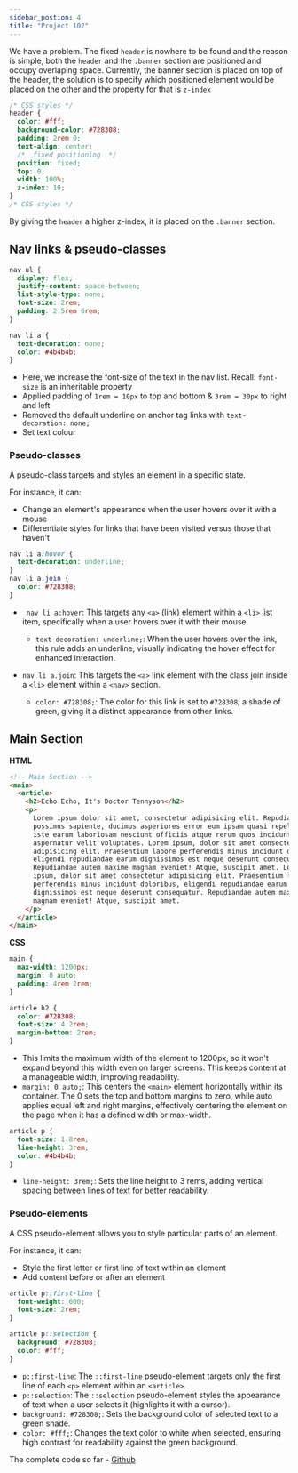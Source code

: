 ```yaml
---
sidebar_postion: 4
title: "Project 102"
---
```


We have a problem. The fixed `header` is nowhere to be found and the reason is simple, both the `header` and the `.banner` section are positioned and occupy overlaping space. Currently, the banner section is placed on top of the header, the solution is to specify which positioned element would be placed on the other and the property for that is `z-index`

```css {10}
/* CSS styles */
header {
  color: #fff;
  background-color: #728308;
  padding: 2rem 0;
  text-align: center;
  /*  fixed positioning  */
  position: fixed;
  top: 0;
  width: 100%;
  z-index: 10;
}
/* CSS styles */
```

By giving the `header` a higher z-index, it is placed on the `.banner` section.

## Nav links & pseudo-classes

```css {5-6,9-12}
nav ul {
  display: flex;
  justify-content: space-between;
  list-style-type: none;
  font-size: 2rem;
  padding: 2.5rem 6rem;
}

nav li a {
  text-decoration: none;
  color: #4b4b4b;
}
```

- Here, we increase the font-size of the text in the nav list. Recall: `font-size` is an inheritable property
- Applied padding of `1rem = 10px` to top and bottom & `3rem = 30px` to right and left
- Removed the default underline on anchor tag links with `text-decoration: none;`
- Set text colour

### Pseudo-classes

A pseudo-class targets and styles an element in a specific state.

For instance, it can:

- Change an element's appearance when the user hovers over it with a mouse
- Differentiate styles for links that have been visited versus those that haven't

```css
nav li a:hover {
  text-decoration: underline;
}
nav li a.join {
  color: #728308;
}
```

- ` nav li a:hover`: This targets any `<a>` (link) element within a `<li>` list item, specifically when a user hovers over it with their mouse.

  - `text-decoration: underline;`: When the user hovers over the link, this rule adds an underline, visually indicating the hover effect for enhanced interaction.

- `nav li a.join`: This targets the `<a>` link element with the class join inside a `<li>` element within a `<nav>` section.
  - `color: #728308;`: The color for this link is set to `#728308`, a shade of green, giving it a distinct appearance from other links.

## Main Section

**HTML**

```html
<!-- Main Section -->
<main>
  <article>
    <h2>Echo Echo, It's Doctor Tennyson</h2>
    <p>
      Lorem ipsum dolor sit amet, consectetur adipisicing elit. Repudiandae
      possimus sapiente, ducimus asperiores error eum ipsam quasi repellendus
      iste earum laboriosam nesciunt officiis atque rerum quos incidunt
      aspernatur velit voluptates. Lorem ipsum, dolor sit amet consectetur
      adipisicing elit. Praesentium labore perferendis minus incidunt doloribus,
      eligendi repudiandae earum dignissimos est neque deserunt consequatur.
      Repudiandae autem maxime magnam eveniet! Atque, suscipit amet. Lorem
      ipsum, dolor sit amet consectetur adipisicing elit. Praesentium labore
      perferendis minus incidunt doloribus, eligendi repudiandae earum
      dignissimos est neque deserunt consequatur. Repudiandae autem maxime
      magnam eveniet! Atque, suscipit amet.
    </p>
  </article>
</main>
```

**CSS**

```css
main {
  max-width: 1200px;
  margin: 0 auto;
  padding: 4rem 2rem;
}

article h2 {
  color: #728308;
  font-size: 4.2rem;
  margin-bottom: 2rem;
}
```

- This limits the maximum width of the element to 1200px, so it won't expand beyond this width even on larger screens. This keeps content at a manageable width, improving readability.
- `margin: 0 auto;`: This centers the `<main>` element horizontally within its container. The 0 sets the top and bottom margins to zero, while auto applies equal left and right margins, effectively centering the element on the page when it has a defined width or max-width.

```css
article p {
  font-size: 1.8rem;
  line-height: 3rem;
  color: #4b4b4b;
}
```

- `line-height: 3rem;`: Sets the line height to 3 rems, adding vertical spacing between lines of text for better readability.

### Pseudo-elements

A CSS pseudo-element allows you to style particular parts of an element.

For instance, it can:

- Style the first letter or first line of text within an element
- Add content before or after an element

```css
article p::first-line {
  font-weight: 600;
  font-size: 2rem;
}

article p::selection {
  background: #728308;
  color: #fff;
}
```

- `p::first-line`: The `::first-line` pseudo-element targets only the first line of each `<p>` element within an `<article>`.
- `p::selection`: The `::selection` pseudo-element styles the appearance of text when a user selects it (highlights it with a cursor).
- `background: #728308;`: Sets the background color of selected text to a green shade.
- `color: #fff;`: Changes the text color to white when selected, ensuring high contrast for readability against the green background.

The complete code so far - [Github](https://github.com/kasboi/ben10_project/tree/project-102)
